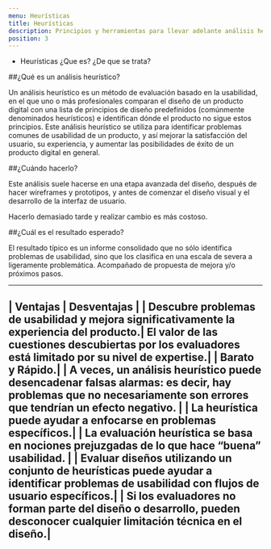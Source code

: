 ```yaml
---
menu: Heurísticas
title: Heurísticas
description: Principios y herramientas para llevar adelante análisis heurásticos
position: 3
---
```


 
- Heurísticas
      ¿Que es?
      ¿De que se trata?
      
##¿Qué es un análisis heurístico?

Un análisis heurístico es un método de evaluación basado en la usabilidad, en el que
uno o más profesionales comparan el diseño de un producto digital con una lista de
principios de diseño predefinidos (comúnmente denominados heurísticos) e
identifican dónde el producto no sigue estos principios.
Este análisis heurístico se utiliza para identificar problemas comunes de usabilidad
de un producto, y así mejorar la satisfacción del usuario, su experiencia, y aumentar
las posibilidades de éxito de un producto digital en general.

##¿Cuándo hacerlo?

Este análisis suele hacerse en una etapa avanzada del diseño, después de hacer
wireframes y prototipos, y antes de comenzar el diseño visual y el desarrollo de la
interfaz de usuario.

Hacerlo demasiado tarde y realizar cambio es más costoso.

##¿Cuál es el resultado esperado?

El resultado típico es un informe consolidado que no sólo identifica problemas de
usabilidad, sino que los clasifica en una escala de severa a ligeramente
problemática. Acompañado de propuesta de mejora y/o próximos pasos.

---

| Ventajas | Desventajas |
| Descubre problemas de usabilidad y mejora significativamente la experiencia del producto.| El valor de las cuestiones descubiertas por los evaluadores está
limitado por su nivel de expertise.|
| Barato y Rápido.| | A veces, un análisis heurístico puede desencadenar falsas alarmas: es
decir, hay problemas que no necesariamente son errores que tendrían
un efecto negativo. |
| La heurística puede ayudar a enfocarse en problemas específicos.| | La evaluación heurística se basa en nociones prejuzgadas de lo que
hace “buena” usabilidad. |
| Evaluar diseños utilizando un conjunto de heurísticas puede ayudar a identificar problemas de usabilidad con flujos de usuario específicos.| | Si los evaluadores no forman parte del diseño o desarrollo, pueden
desconocer cualquier limitación técnica en el diseño.|
---



